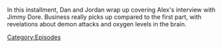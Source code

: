 {{DEFAULTSORT:
    #_EPISODE_0886:More Like Jimmy Bore, Part 2
}}{{Episode
    | title           = More Like Jimmy Bore, Part 2
    | caption         = Listen to this episode on [https://knowledgefight.libsyn.com/886-more-like-jimmy-bore-part-2 Libsyn] [None Spotify]
    | episodeNumber   = 886
    | length          = 02:41:53
    | airDate         = January 8, 2024
    | previousEpisode = [[885: January 3, 2024]]
}}

{{Stub}}

In this installment, Dan and Jordan wrap up covering Alex's interview with Jimmy Dore.  Business really picks up compared to the first part, with revelations about demon attacks and oxygen levels in the brain.

[[Category:Episodes]]
